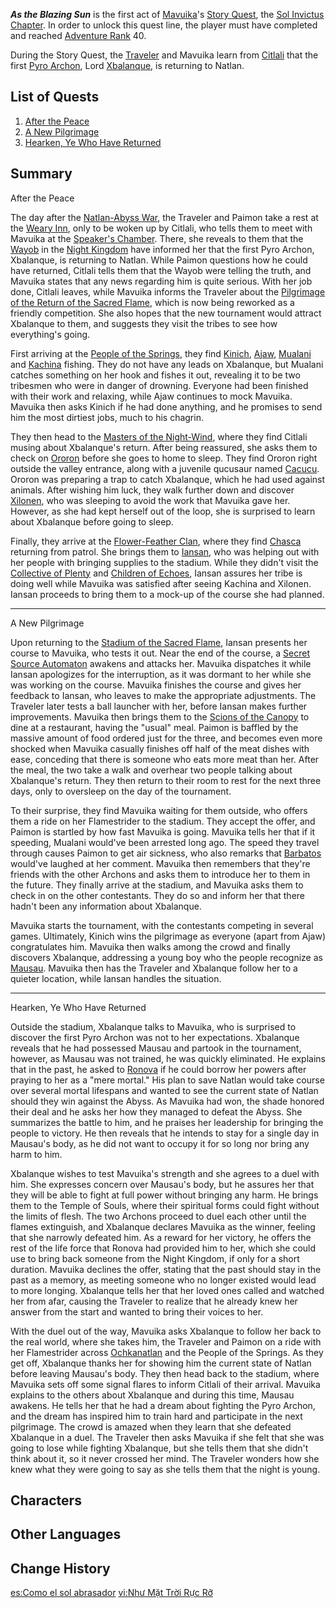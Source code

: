 {{Act Infobox
|image          = Story Card Sol Invictus Chapter Act I.png
|type           = Story
|chapter        = Sol Invictus Chapter
|actNum         = I
|character      = Mavuika
|ARReq          = 40
|archonQuestReq = [[Chapter V]]: Act V - [[Incandescent Ode of Resurrection]]
}}
{{Description|With the Abyss crisis resolved, the people of Natlan can finally embrace a long-awaited peace. Before long, changes begin to take root in their lives...<br>But the time has not yet come. Forsake not the strength to defend, nor forget the taste of struggle.<br>As long as the sun still hangs high in the sky, battle shall never cease.<br>In the face of this hardship, the warriors will endure; for in the name of what once was, they fight for what will be.}}
'''''As the Blazing Sun''''' is the first act of [[Mavuika]]'s [[Story Quest]], the [[Sol Invictus Chapter]]. In order to unlock this quest line, the player must have completed {{Quest|Incandescent Ode of Resurrection|showType=0}} and reached [[Adventure Rank]] 40.

During the Story Quest, the [[Traveler]] and Mavuika learn from [[Citlali]] that the first [[Pyro Archon]], Lord [[Xbalanque]], is returning to Natlan.

==List of Quests==
# [[After the Peace]]
# [[A New Pilgrimage]]
# [[Hearken, Ye Who Have Returned]]

==Summary==
;After the Peace
The day after the [[Incandescent Ode of Resurrection|Natlan-Abyss War]], the Traveler and Paimon take a rest at the [[Weary Inn]], only to be woken up by Citlali, who tells them to meet with Mavuika at the [[Speaker's Chamber]]. There, she reveals to them that the [[Wayob]] in the [[Night Kingdom]] have informed her that the first Pyro Archon, Xbalanque, is returning to Natlan. While Paimon questions how he could have returned, Citlali tells them that the Wayob were telling the truth, and Mavuika states that any news regarding him is quite serious. With her job done, Citlali leaves, while Mavuika informs the Traveler about the [[Pilgrimage of the Return of the Sacred Flame]], which is now being reworked as a friendly competition. She also hopes that the new tournament would attract Xbalanque to them, and suggests they visit the tribes to see how everything's going.

First arriving at the [[People of the Springs]], they find [[Kinich]], [[Ajaw]], [[Mualani]] and [[Kachina]] fishing. They do not have any leads on Xbalanque, but Mualani catches something on her hook and fishes it out, revealing it to be two tribesmen who were in danger of drowning. Everyone had been finished with their work and relaxing, while Ajaw continues to mock Mavuika. Mavuika then asks Kinich if he had done anything, and he promises to send him the most dirtiest jobs, much to his chagrin. 

They then head to the [[Masters of the Night-Wind]], where they find Citlali musing about Xbalanque's return. After being reassured, she asks them to check on [[Ororon]] before she goes to home to sleep. They find Ororon right outside the valley entrance, along with a juvenile qucusaur named [[Cacucu]]. Ororon was preparing a trap to catch Xbalanque, which he had used against animals. After wishing him luck, they walk further down and discover [[Xilonen]], who was sleeping to avoid the work that Mavuika gave her. However, as she had kept herself out of the loop, she is surprised to learn about Xbalanque before going to sleep.

Finally, they arrive at the [[Flower-Feather Clan]], where they find [[Chasca]] returning from patrol. She brings them to [[Iansan]], who was helping out with her people with bringing supplies to the stadium. While they didn't visit the [[Collective of Plenty]] and [[Children of Echoes]], Iansan assures her tribe is doing well while Mavuika was satisfied after seeing Kachina and Xilonen. Iansan proceeds to bring them to a mock-up of the course she had planned.

----
;A New Pilgrimage
Upon returning to the [[Stadium of the Sacred Flame]], Iansan presents her course to Mavuika, who tests it out. Near the end of the course, a [[Secret Source Automaton]] awakens and attacks her. Mavuika dispatches it while Iansan apologizes for the interruption, as it was dormant to her while she was working on the course. Mavuika finishes the course and gives her feedback to Iansan, who leaves to make the appropriate adjustments. The Traveler later tests a ball launcher with her, before Iansan makes further improvements. Mavuika then brings them to the [[Scions of the Canopy]] to dine at a restaurant, having the "usual" meal. Paimon is baffled by the massive amount of food ordered just for the three, and becomes even more shocked when Mavuika casually finishes off half of the meat dishes with ease, conceding that there is someone who eats more meat than her. After the meal, the two take a walk and overhear two people talking about Xbalanque's return. They then return to their room to rest for the next three days, only to oversleep on the day of the tournament. 

To their surprise, they find Mavuika waiting for them outside, who offers them a ride on her Flamestrider to the stadium. They accept the offer, and Paimon is startled by how fast Mavuika is going. Mavuika tells her that if it speeding, Mualani would've been arrested long ago. The speed they travel through causes Paimon to get air sickness, who also remarks that [[Barbatos]] would've laughed at her comment. Mavuika then remembers that they're friends with the other Archons and asks them to introduce her to them in the future. They finally arrive at the stadium, and Mavuika asks them to check in on the other contestants. They do so and inform her that there hadn't been any information about Xbalanque.

Mavuika starts the tournament, with the contestants competing in several games. Ultimately, Kinich wins the pilgrimage as everyone (apart from Ajaw) congratulates him. Mavuika then walks among the crowd and finally discovers Xbalanque, addressing a young boy who the people recognize as [[Mausau]]. Mavuika then has the Traveler and Xbalanque follow her to a quieter location, while Iansan handles the situation.

----
;Hearken, Ye Who Have Returned

Outside the stadium, Xbalanque talks to Mavuika, who is surprised to discover the first Pyro Archon was not to her expectations. Xbalanque reveals that he had possessed Mausau and partook in the tournament, however, as Mausau was not trained, he was quickly eliminated. He explains that in the past, he asked to [[Ronova]] if he could borrow her powers after praying to her as a "mere mortal." His plan to save Natlan would take course over several mortal lifespans and wanted to see the current state of Natlan should they win against the Abyss. As Mavuika had won, the shade honored their deal and he asks her how they managed to defeat the Abyss. She summarizes the battle to him, and he praises her leadership for bringing the people to victory. He then reveals that he intends to stay for a single day in Mausau's body, as he did not want to occupy it for so long nor bring any harm to him. 

Xbalanque wishes to test Mavuika's strength and she agrees to a duel with him. She expresses concern over Mausau's body, but he assures her that they will be able to fight at full power without bringing any harm. He brings them to the Temple of Souls, where their spiritual forms could fight without the limits of flesh. The two Archons proceed to duel each other until the flames extinguish, and Xbalanque declares Mavuika as the winner, feeling that she narrowly defeated him. As a reward for her victory, he offers the rest of the life force that Ronova had provided him to her, which she could use to bring back someone from the Night Kingdom, if only for a short duration. Mavuika declines the offer, stating that the past should stay in the past as a memory, as meeting someone who no longer existed would lead to more longing. Xbalanque tells her that her loved ones called and watched her from afar, causing the Traveler to realize that he already knew her answer from the start and wanted to bring their voices to her.

With the duel out of the way, Mavuika asks Xbalanque to follow her back to the real world, where she takes him, the Traveler and Paimon on a ride with her Flamestrider across [[Ochkanatlan]] and the People of the Springs. As they get off, Xbalanque thanks her for showing him the current state of Natlan before leaving Mausau's body. They then head back to the stadium, where Mavuika sets off some signal flares to inform Citlali of their arrival. Mavuika explains to the others about Xbalanque and during this time, Mausau awakens. He tells her that he had a dream about fighting the Pyro Archon, and the dream has inspired him to train hard and participate in the next pilgrimage. The crowd is amazed when they learn that she defeated Xbalanque in a duel. The Traveler then asks Mavuika if she felt that she was going to lose while fighting Xbalanque, but she tells them that she didn't think about it, so it never crossed her mind. The Traveler wonders how she knew what they were going to say as she tells them that the night is young.
==Characters==
{{Character Appearances}}
<!--
==Soundtracks==
{{Soundtracks by Category Table|type=quest}}
-->
==Other Languages==
{{Other Languages
|en       = As the Blazing Sun
|zhs      = 正如那烈日
|zhs_rm   = Zhèngrú Nà Lièrì
|zht      = 正如那烈日
|zht_rm   = Zhèngrú Nà Lièrì
|zh_tl    = Just Like the Blazing Sun
|ja       = あの烈日のように
|ja_rm    = Ano Retsujitsu no Youni
|ja_tl    = As the Blazing Sun
|ko       = 저 타오르는 태양처럼
|ko_tl    = 
|es       = Como el sol abrasador
|es_tl    = As the Scorching Sun
|fr       = Comme le soleil brûlant
|fr_tl    = As the Scorching Sun
|ru       = Словно палящее солнце
|ru_tl    = 
|th       = ดั่งสุริยันอันเจิดจ้า
|th_rm    = 
|th_tl    = 
|vi       = Như Mặt Trời Rực Rỡ
|vi_tl    = 
|de       = Wie die glühende Sonne
|de_tl    = As the Glowing Sun
|id       = Bagai Mentari Nan Terik
|id_tl    = 
|pt       = Como o Sol Escaldante
|pt_tl    = 
|tr       = Kavurucu Güneş Gibi
|tr_tl    = 
|it       = Come il sole ardente
|it_tl    = 
}}

==Change History==
{{Change History|5.3}}

[[es:Como el sol abrasador]]
[[vi:Như Mặt Trời Rực Rỡ]]